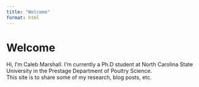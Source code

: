 ```yaml
---
title: "Welcome"
format: html
---
```


# Welcome

Hi, I’m Caleb Marshall. I'm currently a Ph.D student at North Carolina State University in the Prestage Department of Poultry Science.   
This site is to share some of my research, blog posts, etc.

